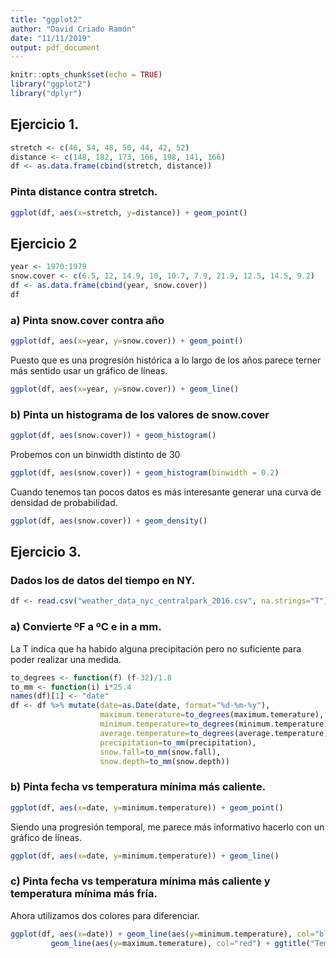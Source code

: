 ---
title: "ggplot2"
author: "David Criado Ramón"
date: "11/11/2019"
output: pdf_document
---

```{r setup, include=FALSE}
knitr::opts_chunk$set(echo = TRUE)
library("ggplot2")
library("dplyr")
```

## Ejercicio 1.
```{r}
stretch <- c(46, 54, 48, 50, 44, 42, 52)
distance <- c(148, 182, 173, 166, 198, 141, 166)
df <- as.data.frame(cbind(stretch, distance))
```

### Pinta distance contra stretch.
```{r}
ggplot(df, aes(x=stretch, y=distance)) + geom_point()
```

## Ejercicio 2
```{r}
year <- 1970:1979
snow.cover <- c(6.5, 12, 14.9, 10, 10.7, 7.9, 21.9, 12.5, 14.5, 9.2)
df <- as.data.frame(cbind(year, snow.cover))
df
```

### a) Pinta snow.cover contra año
```{r}
ggplot(df, aes(x=year, y=snow.cover)) + geom_point()
```
Puesto que es una progresión histórica a lo largo de los años parece terner más sentido usar un gráfico de líneas.

```{r}
ggplot(df, aes(x=year, y=snow.cover)) + geom_line()
```

### b) Pinta un histograma de los valores de snow.cover

```{r}
ggplot(df, aes(snow.cover)) + geom_histogram()
```
Probemos con un binwidth distinto de 30

```{r}
ggplot(df, aes(snow.cover)) + geom_histogram(binwidth = 0.2)
```

Cuando tenemos tan pocos datos es más interesante generar una curva de densidad de probabilidad.

```{r}
ggplot(df, aes(snow.cover)) + geom_density()
```

## Ejercicio 3.
### Dados los de datos del tiempo en NY.
```{r}
df <- read.csv("weather_data_nyc_centralpark_2016.csv", na.strings="T")
```

### a) Convierte ºF a ºC e in a mm.
La T indica que ha habido alguna precipitación pero no suficiente para poder realizar una medida.


```{r}
to_degrees <- function(f) (f-32)/1.8
to_mm <- function(i) i*25.4
names(df)[1] <- "date"
df <- df %>% mutate(date=as.Date(date, format="%d-%m-%y"),
                    maximum.temerature=to_degrees(maximum.temerature),
                    minimum.temperature=to_degrees(minimum.temperature),
                    average.temperature=to_degrees(average.temperature),
                    precipitation=to_mm(precipitation),
                    snow.fall=to_mm(snow.fall),
                    snow.depth=to_mm(snow.depth))
```


### b) Pinta fecha vs temperatura mínima más caliente.
```{r}
ggplot(df, aes(x=date, y=minimum.temperature)) + geom_point()
```

Siendo una progresión temporal, me parece más informativo hacerlo con un gráfico de líneas.

```{r}
ggplot(df, aes(x=date, y=minimum.temperature)) + geom_line()
```

### c) Pinta fecha vs temperatura mínima más caliente y temperatura mínima más fría.

Ahora utilizamos dos colores para diferenciar.
```{r}
ggplot(df, aes(x=date)) + geom_line(aes(y=minimum.temperature), col="blue") +
         geom_line(aes(y=maximum.temerature), col="red") + ggtitle("Temperatura máxima y mínima según fecha") + ylab("Temperatura")
```

